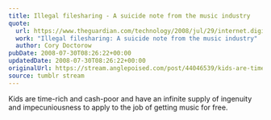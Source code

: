 ```yaml
---
title: Illegal filesharing - A suicide note from the music industry
quote:
  url: https://www.theguardian.com/technology/2008/jul/29/internet.digitalmusic
  work: "Illegal filesharing: A suicide note from the music industry"
  author: Cory Doctorow
pubDate: 2008-07-30T08:26:22+00:00
updatedDate: 2008-07-30T08:26:22+00:00
originalUrl: https://stream.anglepoised.com/post/44046539/kids-are-time-rich-and-cash-poor-and-have-an
source: tumblr stream
---
```


Kids are time-rich and cash-poor and have an infinite supply of ingenuity and impecuniousness to apply to the job of getting music for free.
